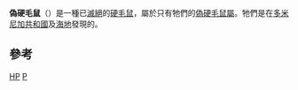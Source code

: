 {{speciesbox
| status = EX
| status_system = IUCN3.1
| status_ref = <ref>{{Cite journal | author = Turvey, S. | author2 = Helgen, K. | last-author-amp = yes | title = ''Hexolobodon phenax'' | journal = [[The_IUCN_Red_List_of_Threatened_Species|The IUCN Red List of Threatened Species]] | volume = 2008 | page = e.T10034A3156174 | publisher = [[IUCN|IUCN]] | date = 2008 | url = http://www.iucnredlist.org/details/10034/0 | doi = 10.2305/IUCN.UK.2008.RLTS.T10034A3156174.en | access-date = 12 January 2018 | archive-date = 2018-06-02 | archive-url = https://web.archive.org/web/20180602080724/http://www.iucnredlist.org/details/10034/0 | dead-url = no }}</ref>
| grandparent_authority = Woods, 1989
| genus = Hexolobodon
| parent_authority = Miller, 1929
| species = phenax
| authority = [[格里特·S·米勒|Miller]]，1929
}}
'''偽硬毛鼠'''（{{lang|la|''Hexolobodon phenax''}}）是一種已[[滅絕|滅絕]]的[[硬毛鼠|硬毛鼠]]，屬於只有牠們的[[偽硬毛鼠屬|偽硬毛鼠屬]]。牠們是在[[多米尼加共和國|多米尼加共和國]]及[[海地|海地]]發現的。

==參考==
{{reflist}}
{{Taxonbar|from=Q301078}}

[[Category:IUCN紅色名錄絕滅物種|HP]]
[[Category:偽硬毛鼠屬|P]]